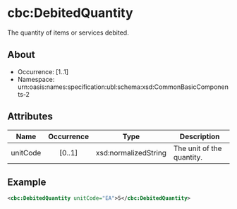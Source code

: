 # cbc:DebitedQuantity

The quantity of items or services debited.

## About

- Occurrence: [1..1]
- Namespace: urn:oasis:names:specification:ubl:schema:xsd:CommonBasicComponents-2

## Attributes

| Name     | Occurrence | Type               | Description                              |
|----------|:----------:|--------------------|------------------------------------------|
| unitCode |   [0..1]   | xsd:normalizedString | The unit of the quantity. |

## Example

```xml
<cbc:DebitedQuantity unitCode="EA">5</cbc:DebitedQuantity>
